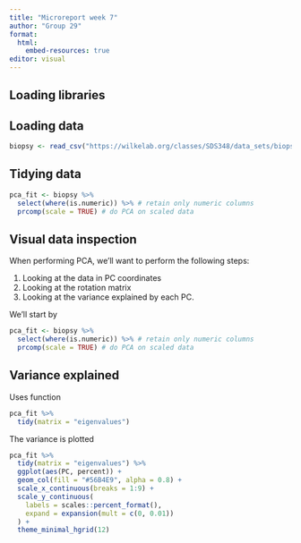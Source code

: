 ```yaml
---
title: "Microreport week 7"
author: "Group 29"
format:
  html:
    embed-resources: true
editor: visual
---
```


## Loading libraries

## Loading data

```r
biopsy <- read_csv("https://wilkelab.org/classes/SDS348/data_sets/biopsy.csv")
```

## Tidying data

```r
pca_fit <- biopsy %>% 
  select(where(is.numeric)) %>% # retain only numeric columns
  prcomp(scale = TRUE) # do PCA on scaled data
```

## Visual data inspection

When performing PCA, we'll want to perform the following steps:

1.  Looking at the data in PC coordinates
2.  Looking at the rotation matrix
3.  Looking at the variance explained by each PC.

We'll start by

```r
pca_fit <- biopsy %>% 
  select(where(is.numeric)) %>% # retain only numeric columns
  prcomp(scale = TRUE) # do PCA on scaled data
```

## Variance explained

Uses function

```r
pca_fit %>%
  tidy(matrix = "eigenvalues")
```

The variance is plotted

```r
pca_fit %>%
  tidy(matrix = "eigenvalues") %>%
  ggplot(aes(PC, percent)) +
  geom_col(fill = "#56B4E9", alpha = 0.8) +
  scale_x_continuous(breaks = 1:9) +
  scale_y_continuous(
    labels = scales::percent_format(),
    expand = expansion(mult = c(0, 0.01))
  ) +
  theme_minimal_hgrid(12)
```
